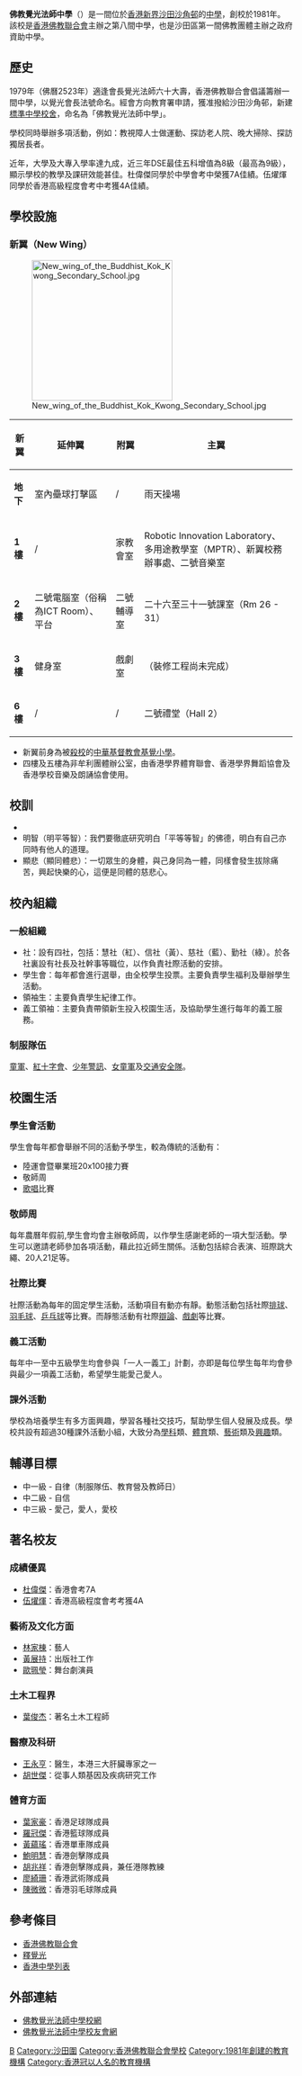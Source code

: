 {{Unreferenced|time=2020-07-26T13:46:26+00:00}}
{{Infobox School
| name = 佛教覺光法師中學
| other_name = Buddhist Kok Kwong Secondary School
| image = [[File:Buddhist_Kok_Kwong_Secondary_School_(full_view_and_blue_sky).jpg|280px]]<BR>佛教覺光法師中學主座（2016年5月）
| motto = 明智顯悲
| established = 1981年
| type = 津貼中學
| affiliation = [[香港佛教聯合會|香港佛教聯合會]]
| district = [[香港|香港]][[沙田區|沙田區]]
| supervisor = 果德法師
| principal = 黃海卓先生（第3任）<br>
| vice_principal = 鄧楊順先生、王家雯女士
| staff = 約70人
| students = 約800人
| free_label2 = 主要教學語言
| free_text2 = [[中文|中文]]
| location = [[香港|香港]][[新界|新界]][[沙田_(香港)|沙田]][[沙角邨|沙角邨]]
| website = http://www.bkkss.edu.hk
}}

'''佛教覺光法師中學'''（{{lang-en|Buddhist Kok Kwong Secondary School}}）是一間位於[[香港|香港]][[新界|新界]][[沙田_(香港)|沙田]][[沙角邨|沙角邨]]的[[中學|中學]]，創校於1981年。該校是[[香港佛教聯合會|香港佛教聯合會]]主辦之第八間中學，也是沙田區第一間佛教團體主辦之政府資助中學。

==歷史==
1979年（佛曆2523年）適逢會長覺光法師六十大壽，香港佛教聯合會倡議籌辦一間中學，以覺光會長法號命名。經會方向教育署申請，獲准撥給沙田沙角邨，新建[[連環型校舍|標準中學校舍]]，命名為「佛教覺光法師中學」。

學校同時舉辦多項活動，例如：教視障人士做運動、探訪老人院、晚大掃除、探訪獨居長者。

近年，大學及大專入學率達九成，近三年DSE最佳五科增值為8級（最高為9級），顯示學校的教學及課研效能甚佳。杜偉傑同學於中學會考中榮獲7A佳績。伍燿煇同學於香港高級程度會考中考獲4A佳績。

==學校設施==
===新翼（New Wing）===
[[File:New_wing_of_the_Buddhist_Kok_Kwong_Secondary_School.jpg|250px]]
{| class="wikitable"
|-
!新翼
!延伸翼
!附翼!! 主翼
|-
| '''地下''' || 室內壘球打擊區
|/
| 雨天操場 
|-
| '''1樓''' || / 
|家教會室|| Robotic Innovation Laboratory、多用途教學室（MPTR）、新翼校務辦事處、二號音樂室 
|-
| '''2樓''' || 二號電腦室（俗稱為ICT Room）、平台 
|二號輔導室|| 二十六至三十一號課室（Rm 26 - 31） 
|-
| '''3樓''' || 健身室
|戲劇室|| （裝修工程尚未完成）
|-
|'''6樓'''
|/
|/
|二號禮堂（Hall 2）
|}

*新翼前身為被[[殺校|殺校]]的[[中華基督教會基覺小學|中華基督教會基覺小學]]。
*四樓及五樓為非牟利團體辦公室，由香港學界體育聯會、香港學界舞蹈協會及香港學校音樂及朗誦協會使用。

==校訓==
*
* 明智（明平等智）：我們要徹底研究明白「平等等智」的佛德，明白有自己亦同時有他人的道理。
* 顯悲（顯同體悲）：一切眾生的身體，與己身同為一體，同樣會發生拔除痛苦，興起快樂的心，這便是同體的慈悲心。
 
==校內組織==
===一般組織===
*社：設有四社，包括：慧社（紅）、信社（黃）、慈社（藍）、勤社（綠）。於各社裏設有社長及社幹事等職位，以作負責社際活動的安排。
*學生會：每年都會進行選舉，由全校學生投票。主要負責學生福利及舉辦學生活動。
*領袖生：主要負責學生紀律工作。
*義工領袖：主要負責帶領新生投入校園生活，及協助學生進行每年的義工服務。
 
===制服隊伍===
[[童軍|童軍]]、[[紅十字會|紅十字會]]、[[少年警訊|少年警訊]]、[[女童軍|女童軍]]及[[交通安全隊|交通安全隊]]。

==校園生活==
===學生會活動===
學生會每年都會舉辦不同的活動予學生，較為傳統的活動有：
*陸運會暨畢業班20x100接力賽
*敬師周
*[[歌唱|歌唱]]比賽

===敬師周===
每年農曆年假前,學生會均會主辦敬師周，以作學生感謝老師的一項大型活動。學生可以邀請老師參加各項活動，藉此拉近師生關係。活動包括綜合表演、班際跳大繩、20人21足等。

===社際比賽===
社際活動為每年的固定學生活動，活動項目有動亦有靜。動態活動包括社際[[排球|排球]]、[[羽毛球|羽毛球]]、[[乒乓球|乒乓球]]等比賽。而靜態活動有社際[[辯論|辯論]]、[[戲劇|戲劇]]等比賽。

===義工活動===
每年中一至中五級學生均會參與「一人一義工」計劃，亦即是每位學生每年均會參與最少一項義工活動，希望學生能愛己愛人。

===課外活動===
學校為培養學生有多方面興趣，學習各種社交技巧，幫助學生個人發展及成長。學校共設有超過30種課外活動小組，大致分為[[學科|學科]]類、[[體育|體育]]類、[[藝術|藝術]]類及[[興趣|興趣]]類。

==輔導目標==
* 中一級 - 自律（制服隊伍、教育營及教師日）
* 中二級 - 自信
* 中三級 - 愛己，愛人，愛校

==著名校友==
===成績優異===
*[[杜偉傑|杜偉傑]]：香港會考7A
*[[伍燿煇|伍燿煇]]：香港高級程度會考考獲4A

===藝術及文化方面===
*[[林家棟|林家棟]]：藝人
*[[黃展持|黃展持]]：出版社工作
*[[歐珮瑩|歐珮瑩]]：舞台劇演員

===土木工程界===
*[[葉俊杰|葉俊杰]]：著名土木工程師

===醫療及科研===
*[[王永亨|王永亨]]：醫生，本港三大肝臟專家之一
*[[胡世傑|胡世傑]]：從事人類基因及疾病研究工作

===體育方面===
*[[葉家豪|葉家豪]]：香港足球隊成員
*[[羅冠傑|羅冠傑]]：香港籃球隊成員
*[[黃蘊瑤|黃蘊瑤]]：香港單車隊成員
*[[鮑明慧|鮑明慧]]：香港劍擊隊成員
*[[胡兆祥|胡兆祥]]：香港劍擊隊成員，兼任港隊教練
*[[廖綺珊|廖綺珊]]：香港武術隊成員
*[[陳微微|陳微微]]：香港羽毛球隊成員

==參考條目==
*[[香港佛教聯合會|香港佛教聯合會]]
*[[釋覺光|釋覺光]]
*[[香港中學列表|香港中學列表]]

==外部連結==
*[http://www.bkkss.edu.hk 佛教覺光法師中學校網] {{Wayback|url=http://www.bkkss.edu.hk/ |date=20201031123956 }}
*[http://www.bkkss.edu.hk/alumni/ 佛教覺光法師中學校友會網] {{Wayback|url=http://www.bkkss.edu.hk/alumni/ |date=20190909173934 }} 

[[Category:沙田區中學|B]]
[[Category:沙田圍|Category:沙田圍]]
[[Category:香港佛教聯合會學校|Category:香港佛教聯合會學校]]
[[Category:1981年創建的教育機構|Category:1981年創建的教育機構]]
[[Category:香港冠以人名的教育機構|Category:香港冠以人名的教育機構]]